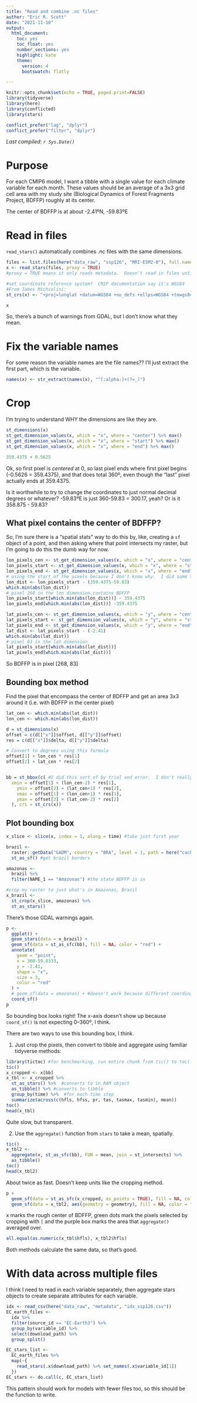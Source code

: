 ```yaml
---
title: "Read and combine .nc files"
author: "Eric R. Scott"
date: "2021-11-10"
output: 
  html_document: 
    toc: yes
    toc_float: yes
    number_sections: yes
    highlight: kate
    theme:
      version: 4
      bootswatch: flatly

---
```


```r
knitr::opts_chunk$set(echo = TRUE, paged.print=FALSE)
library(tidyverse)
library(here)
library(conflicted)
library(stars)

conflict_prefer("lag", "dplyr")
conflict_prefer("filter", "dplyr")
```

*Last compiled: `r Sys.Date()`*

# Purpose

For each CMIP6 model, I want a tibble with a single value for each climate variable for each month. These values should be an average of a 3x3 grid cell area with my study site (Biological Dynamics of Forest Fragments Project, BDFFP) roughly at its center.

The center of BDFFP is at about -2.41ºN, -59.83ºE


# Read in files

`read_stars()` automatically combines .nc files with the same dimensions.

```r
files <- list.files(here("data_raw", "ssp126", "MRI-ESM2-0"), full.names = TRUE)
x <- read_stars(files, proxy = TRUE) 
#proxy = TRUE means it only reads metadata.  Doesn't read in files until calculations are performed.

#set coordinate reference system?  CMIP documentation say it's WGS84
#From James Michielini:
st_crs(x) <- "+proj=longlat +datum=WGS84 +no_defs +ellps=WGS84 +towgs84=0,0,0"

x
```

So, there's a bunch of warnings from GDAL, but I don't know what they mean. 

# Fix the variable names

For some reason the variable names are the file names??  I'll just extract the first part, which is the variable.

```r
names(x) <- str_extract(names(x), "^[:alpha:]+(?=_)")
```

# Crop

I'm trying to understand WHY the dimensions are like they are.

```r
st_dimensions(x)
st_get_dimension_values(x, which = "x", where = "center") %>% max()
st_get_dimension_values(x, which = "x", where = "start") %>% max()
st_get_dimension_values(x, which = "x", where = "end") %>% max()

359.4375 + 0.5625
```

Ok, so first pixel is *centered* at 0, so last pixel ends where first pixel begins (-0.5626 = 359.4375), and that does total 360º, even though the "last" pixel actually ends at 359.4375.

Is it worthwhile to try to change the coordinates to just normal decimal degrees or whatever?  -59.83ºE is just 360-59.83 = 300.17, yeah?  Or is it 358.875 - 59.83?

## What pixel contains the center of BDFFP?

So, I'm sure there is a "spatial stats" way to do this by, like, creating a `sf` object of a point, and then asking where that point intersects my raster, but I'm going to do this the dumb way for now.

```r
lon_pixels_cen <- st_get_dimension_values(x, which = "x", where = "center")
lon_pixels_start <- st_get_dimension_values(x, which = "x", where = "start")
lon_pixels_end <- st_get_dimension_values(x, which = "x", where = "end")
# using the start of the pixels because I don't know why.  I did some trial and error stuff and this worked?
lon_dist <- lon_pixels_start - (359.4375-59.83) 
which.min(abs(lon_dist))
# pixel 268 in the lon dimension contains BDFFP
lon_pixels_start[which.min(abs(lon_dist))] - 359.4375
lon_pixels_end[which.min(abs(lon_dist))] -359.4375
```

```r
lat_pixels_cen <- st_get_dimension_values(x, which = "y", where = "center")
lat_pixels_start <- st_get_dimension_values(x, which = "y", where = "start")
lat_pixels_end <- st_get_dimension_values(x, which = "y", where = "end")
lat_dist <- lat_pixels_start - (-2.41) 
which.min(abs(lat_dist)) 
# pixel 83 in the lat dimension
lat_pixels_start[which.min(abs(lat_dist))] 
lat_pixels_end[which.min(abs(lat_dist))]
```

So BDFFP is in pixel [268, 83]

## Bounding box method

Find the pixel that encompass the center of BDFFP and get an area 3x3 around it (i.e. with BDFFP in the center pixel)

```r
lat_cen <- which.min(abs(lat_dist))
lon_cen <- which.min(abs(lon_dist))

d = st_dimensions(x)
offset = c(d[["x"]]$offset, d[["y"]]$offset)
res = c(d[["x"]]$delta, d[["y"]]$delta)

# Convert to degrees using this formula
offset[1] + lon_cen * res[1]
offset[2] + lat_cen * res[2]


bb = st_bbox(c( #I did this sort of by trial and error.  I don't really understand.
  xmin = offset[1] + (lon_cen-2) * res[1],
	ymin = offset[2] + (lat_cen+1) * res[2],
	xmax = offset[1] + (lon_cen+1) * res[1],
	ymax = offset[2] + (lat_cen-2) * res[2]
  ), crs = st_crs(x))

```

## Plot bounding box

```r
x_slice <- slice(x, index = 1, along = time) #take just first year

brazil <- 
  raster::getData("GADM", country = "BRA", level = 1, path = here("cache_data")) %>%
  st_as_sf() #get brazil borders

amazonas <- 
  brazil %>%
  filter(NAME_1 == "Amazonas") #the state BDFFP is in

#crop my raster to just what's in Amazonas, Brazil
x_brazil <- 
  st_crop(x_slice, amazonas) %>%
  st_as_stars()
```

There's those GDAL warnings again.

```r
p <- 
  ggplot() +
  geom_stars(data = x_brazil) +
  geom_sf(data = st_as_sfc(bb), fill = NA, color = "red") +
  annotate(
    geom = "point",
    x = 360-59.8333,
    y = -2.41,
    shape = "x",
    size = 3,
    color = "red"
  ) +
  # geom_sf(data = amazonas) + #doesn't work because different coordinate systems I think
  coord_sf()
p
```

So bounding box looks right!  The x-axis doesn't show up because `coord_sf()` is not expecting 0--360º, I think.

There are two ways to use this bounding box, I think.

1. Just crop the pixels, then convert to tibble and aggregate using familiar tidyverse methods:

```r
library(tictoc) #for benchmarking, run entire chunk from tic() to toc() to get time.
tic()
x_cropped <- x[bb]
x_tbl <- x_cropped %>%
  st_as_stars() %>%  #converts to in RAM object
  as_tibble() %>% #converts to tibble
  group_by(time) %>%  #for each time step
  summarize(across(c(hfls, hfss, pr, tas, tasmax, tasmin), mean))
toc()
head(x_tbl)
```

Quite slow, but transparent.

2. Use the `aggregate()` function from `stars` to take a mean, spatially.

```r
tic()
x_tbl2 <- 
  aggregate(x, st_as_sfc(bb), FUN = mean, join = st_intersects) %>%
  as_tibble()
toc()
head(x_tbl2)
```

About twice as fast. Doesn't keep units like the cropping method.

```r
p + 
  geom_sf(data = st_as_sfc(x_cropped, as_points = TRUE), fill = NA, color = "green") +
  geom_sf(data = x_tbl2, aes(geometry = geometry), fill = NA, color = "purple")
```

x marks the rough center of BDFFP, green dots mark the pixels selected by cropping with `[` and the purple box marks the area that `aggregate()` averaged over.


```r
all.equal(as.numeric(x_tbl$hfls), x_tbl2$hfls)
```

Both methods calculate the same data, so that's good.


# With data across multiple files

I think I need to read in each variable separately, then aggregate stars objects to create separate attributes for each variable.

```r
idx <- read_csv(here("data_raw", "metadata", "idx_ssp126.csv"))
EC_earth_files <- 
  idx %>% 
  filter(source_id == "EC-Earth3") %>% 
  group_by(variable_id) %>% 
  select(download_path) %>% 
  group_split()

EC_stars_list <- 
  EC_earth_files %>% 
  map(~{
    read_stars(.x$download_path) %>% set_names(.x$variable_id[1])
  })
EC_stars <- do.call(c, EC_stars_list)
```

This pattern should work for models with fewer files too, so this should be the function to write.

